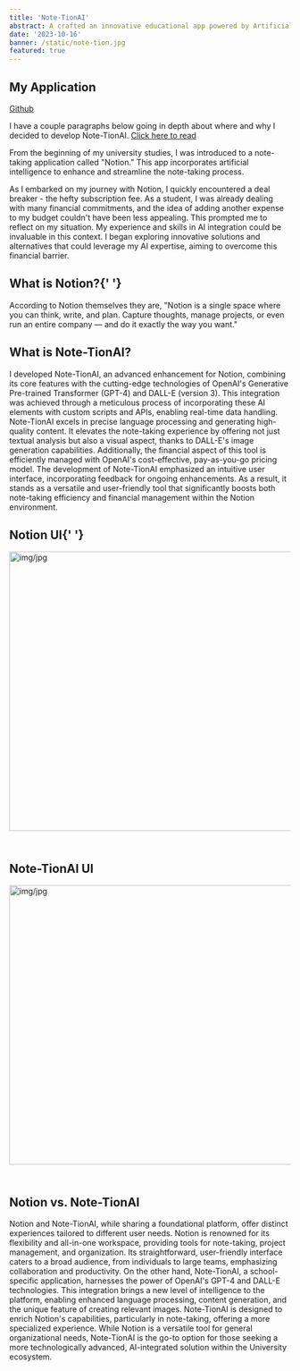 ```yaml
---
title: 'Note-TionAI'
abstract: A crafted an innovative educational app powered by Artificial Intelligence to transform your note-taking experience. This application simplifies note-taking with features like real-time transcription and smart organization, offering a user-friendly interface that makes learning more efficient and interactive. It's an essential tool for students and educators seeking to enhance their note-taking and learning processes.
date: '2023-10-16'
banner: /static/note-tion.jpg
featured: true
---
```


## My Application

[Github](https://github.com/xolah88457/Note-TionAI)

I have a couple paragraphs below going in depth about where and why I decided to develop Note-TionAI. [Click here to read](#what-is-notion)

From the beginning of my university studies, I was introduced to a note-taking application called "Notion." This app incorporates artificial intelligence to enhance and streamline the note-taking process.

As I embarked on my journey with Notion, I quickly encountered a deal breaker - the hefty subscription fee. As a student, I was already dealing with many financial commitments, and the idea of adding another expense to my budget couldn't have been less appealing. This prompted me to reflect on my situation. My experience and skills in AI integration could be invaluable in this context. I began exploring innovative solutions and alternatives that could leverage my AI expertise, aiming to overcome this financial barrier.

## What is Notion?{' '}

According to Notion themselves they are, "Notion is a single space where you can think, write, and plan. Capture thoughts, manage projects, or even run an entire company — and do it exactly the way you want."

## What is Note-TionAI?

I developed Note-TionAI, an advanced enhancement for Notion, combining its core features with the cutting-edge technologies of OpenAI's Generative Pre-trained Transformer (GPT-4) and DALL-E (version 3). This integration was achieved through a meticulous process of incorporating these AI elements with custom scripts and APIs, enabling real-time data handling. Note-TionAI excels in precise language processing and generating high-quality content. It elevates the note-taking experience by offering not just textual analysis but also a visual aspect, thanks to DALL-E's image generation capabilities. Additionally, the financial aspect of this tool is efficiently managed with OpenAI's cost-effective, pay-as-you-go pricing model. The development of Note-TionAI emphasized an intuitive user interface, incorporating feedback for ongoing enhancements. As a result, it stands as a versatile and user-friendly tool that significantly boosts both note-taking efficiency and financial management within the Notion environment.

## Notion UI{' '}

<img src="\static\notion.jpg" alt="img/jpg" width="750" height="500"/>

## <br/>Note-TionAI UI

<img src="\static\note-tionpic.jpg" alt="img/jpg" width="750" height="500"/>

## <br/>Notion vs. Note-TionAI

Notion and Note-TionAI, while sharing a foundational platform, offer distinct experiences tailored to different user needs. Notion is renowned for its flexibility and all-in-one workspace, providing tools for note-taking, project management, and organization. Its straightforward, user-friendly interface caters to a broad audience, from individuals to large teams, emphasizing collaboration and productivity. On the other hand, Note-TionAI, a school-specific application, harnesses the power of OpenAI's GPT-4 and DALL-E technologies. This integration brings a new level of intelligence to the platform, enabling enhanced language processing, content generation, and the unique feature of creating relevant images. Note-TionAI is designed to enrich Notion's capabilities, particularly in note-taking, offering a more specialized experience. While Notion is a versatile tool for general organizational needs, Note-TionAI is the go-to option for those seeking a more technologically advanced, AI-integrated solution within the University ecosystem.